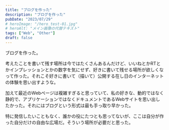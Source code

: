 ```yaml
---
title: "ブログを作った"
description: "ブログを作った"
pubDate: "2023/07/29"
# heroImage: "/hero_test-01.jpg"
# heroAlt: "メイン画像の代替テキスト"
tags: ["Web", "Other"]
draft: false
---
```


ブログを作った。  

考えたことを書いて残す場所は今ではたくさんあるんだけど、いいねとかRTとかインプレッションとかの数字を気にせず、好きに書いて残せる場所が欲しくなって作った。それこそ好きに書いて（描いて）公開する在し日のインターネットの体験を思い出すような。  

加えて最近のWebページは複雑すぎると思っていて、私の好きな、動的ではなく静的で、アプリケーションではなくドキュメントであるWebサイトを思い出したかった。それにはブログという形式は最も手っ取り早かった。  

特に発信したいこともなく、誰かの役にたつとも思ってないが、ここは自分が作った自分だけの自由な広場だ。そういう場所が必要だと思った。